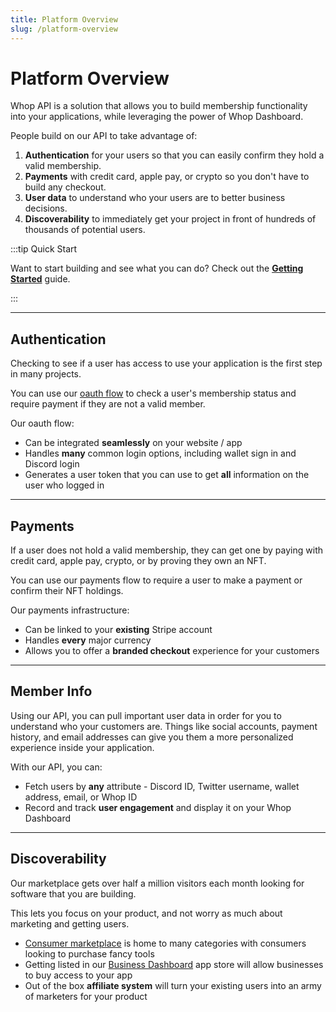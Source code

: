 ```yaml
---
title: Platform Overview
slug: /platform-overview
---
```



# Platform Overview

<div className="heroGrid">

<div>
<p>Whop API is a solution that allows you to build membership functionality into your applications, while leveraging the power of Whop Dashboard.</p>

<p> People build on our API to take advantage of:</p>

1. **Authentication** for your users so that you can easily confirm they hold a valid membership.
2. **Payments** with credit card, apple pay, or crypto so you don't have to build any checkout.
3. **User data** to understand who your users are to better business decisions.
4. **Discoverability** to immediately get your project in front of hundreds of thousands of potential users.

</div>

</div>

:::tip Quick Start

Want to start building and see what you can do? Check out the **[Getting Started](/getting-started/creating-custom-contracts)** guide.

:::

<hr
  style={{
    marginTop: 32,
    backgroundColor: "var(--ifm-toc-border-color)",
  }}
/>

## Authentication

<div className="heroGrid">

<div>
  <p>Checking to see if a user has access to use your application is the first step in many projects.</p>

You can use our [oauth flow](/pre-built-contracts) to check a user's membership status and require payment if they are not a valid member.

<p style={{ marginBottom: 6 }}>Our oauth flow:</p>

- Can be integrated **seamlessly** on your website / app
- Handles **many** common login options, including wallet sign in and Discord login
- Generates a user token that you can use to get **all** information on the user who logged in

<div className="row" style={{ marginBottom: 24 }}>
  <div className="col col--12" style={{ marginTop: 8 }}>
    <QuickstartCard
      name="Learn more about authenticating your users"
      link="/oauth"
      image="/assets/icons/general.png"
    />
  </div>
</div>

</div>


</div>

<hr
  style={{
    marginTop: 32,
    backgroundColor: "var(--ifm-toc-border-color)",
  }}
/>

## Payments

<div className="heroGrid">

<div>
  <p>If a user does not hold a valid membership, they can get one by paying with credit card, apple pay, crypto, or by proving they own an NFT.</p>

You can use our payments flow to require a user to make a payment or confirm their NFT holdings.

<p style={{ marginBottom: 6 }}>Our payments infrastructure:</p>

- Can be linked to your **existing** Stripe account
- Handles **every** major currency
- Allows you to offer a **branded checkout** experience for your customers

<div className="row" style={{ marginBottom: 24 }}>
  <div className="col col--12" style={{ marginTop: 8 }}>
    <QuickstartCard
      name="Learn more about memberships"
      link="/getting-started/memberships"
      image="/assets/icons/general.png"
    />
  </div>
</div>

</div>


</div>

<hr
  style={{
    marginTop: 32,
    backgroundColor: "var(--ifm-toc-border-color)",
  }}
/>

## Member Info

<div className="heroGrid">
  <div>
    <p>
     Using our API, you can pull important user data in order for you to understand who your customers are. Things like social accounts, payment history, and email addresses can give you them a more personalized experience inside your application.
    </p>

<p style={{ marginBottom: 6 }}>With our API, you can:</p>

- Fetch users by **any** attribute - Discord ID, Twitter username, wallet address, email, or Whop ID
- Record and track **user engagement** and display it on your Whop Dashboard

<div className="row" style={{marginBottom:24}}>

<div className="col col--12" style={{ marginTop: 8 }}>
  <QuickstartCard
    name="Learn more about member info"
    link="/"
    image="/assets/icons/general.png"
  />
</div>

</div>

<p>

</p>
</div>


</div>

<hr
  style={{
    marginTop: 32,
    backgroundColor: "var(--ifm-toc-border-color)",
  }}
/>

## Discoverability

<div className="heroGrid">
  
  <div>
    <p>
      Our marketplace gets over half a million visitors each month looking for software that you are building.
    </p>

This lets you focus on your product, and not worry as much about marketing and getting users.

- [Consumer marketplace](https://whop.com) is home to many categories with consumers looking to purchase fancy tools
- Getting listed in our [Business Dashboard](https://dash.whop.com/apps) app store will allow businesses to buy access to your app
- Out of the box **affiliate system** will turn your existing users into an army of marketers for your product

</div>


</div>
